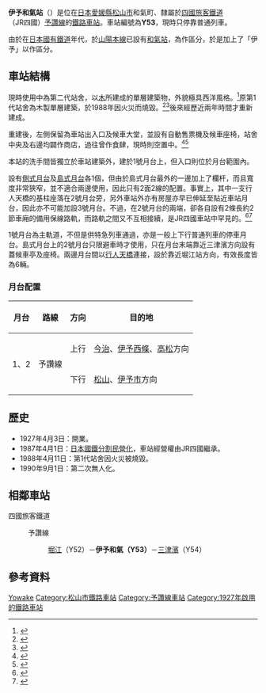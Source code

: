 {{NoteTA|1 = zh:伊予和氣站; zh-cn:伊予和气站; zh-tw:伊予和氣車站; zh-hk:伊予和氣站; }}
{{日本車站資訊
|公司色   = #1cadca
|文字色   =
|站名     = 伊予和氣站
|pxl      = 
|圖片     = 伊予和気駅.JPG
|圖片說明 = 
|日文原名 = 伊予和気
|平假名   = いよわけ
|羅馬拼音 = Iyo-Wake
|前一站   = Y52 [[堀江站_(愛媛縣)|堀江]]
|後一站   = [[三津濱站|三津濱]] Y54
|前一站距離 = 2.1
|後一站距離 = 3.7
|電報略號  = ワケ
|車站編號  = {{車站編號c|#fbaf18|Y53}}
|所屬公司  = [[四國旅客鐵道|四國旅客鐵道]]（JR四國）
|所屬路線  = {{Color|#fbaf18|■}}[[予讚線|予讚線]]
|距離     = 187.0
|起站       = [[高松站_(香川縣)|高松]]
|所在地    = [[愛媛縣|愛媛縣]][[松山市|松山市]]和氣町
|車站構造  = [[地面車站|地面車站]]
|月台配置  = 2面2線
|啟用年月日 = 1927年4月3日
|廢止年月日 =
|上下車人次 = 
|統計年度  = 
|備註     = 無人站
}}

'''伊予和氣站'''（{{jpn|j=伊予和気駅|hg=いよわけえき|rm=Iyowake eki|f=y}}）是位在[[日本|日本]][[愛媛縣|愛媛縣]][[松山市|松山市]]和氣町、隸屬於[[四國旅客鐵道|四國旅客鐵道]]（JR四國）[[予讚線|予讚線]]的[[鐵路車站|鐵路車站]]。車站編號為'''Y53'''，現時只停靠普通列車。

由於在[[日本國有鐵道|日本國有鐵道]]年代，於[[山陽本線|山陽本線]]已設有[[和氣站|和氣站]]，為作區分，於是加上了「伊予」以作區分。

==車站結構==
現時使用中為第二代站舍，以[[木|木]]所建成的單層建築物，外貌極具西洋風格。<ref>{{Cite web |url=http://www.shikoku.org.uk/JR/LINE/yosan/ST-WAKE.htm |title=另一個非官方車站介紹。 |accessdate=2014-08-31 |archive-date=2014-09-03 |archive-url=https://web.archive.org/web/20140903093157/http://www.shikoku.org.uk/JR/LINE/yosan/ST-WAKE.htm |dead-url=no }}</ref>原第1代站舍為木製單層建築，於1988年因火災而燒毀。<ref>{{Cite web |url=http://df50shikoku.web.fc2.com/ekisha/yosan/kamemitu.htm |title=第1代車站外貌，攝於1982年1月。 |accessdate=2014-08-31 |archive-date=2014-08-08 |archive-url=https://web.archive.org/web/20140808141158/http://df50shikoku.web.fc2.com/ekisha/yosan/kamemitu.htm |dead-url=no }}</ref><ref>{{Cite web |url=http://ekisya.net/A-GENEKI/179-YOSAN/179-IY-WAKE.html |title=另一個非官方車站介紹。 |accessdate=2014-08-31 |archive-date=2016-08-27 |archive-url=https://web.archive.org/web/20160827235945/http://ekisya.net/A-GENEKI/179-YOSAN/179-IY-WAKE.html |dead-url=no }}</ref>後來經歷近兩年時間才重新建成。

重建後，左側保留為車站出入口及候車大堂，並設有自動售票機及候車座椅，站舍中央及右邊均闢作商店，過往曾作食肆，現時則空置中。<ref>{{Cite web |url=http://hacchi-no-he.net/line/yosan/station/0530_iyowake.htm |title=另一個非官方車站介紹。 |accessdate=2014-08-31 |archive-date=2016-08-10 |archive-url=https://web.archive.org/web/20160810184156/http://hacchi-no-he.net/line/yosan/station/0530_iyowake.htm |dead-url=no }}</ref><ref>{{Cite web |url=http://www.jr-shikoku.co.jp/st-ehime/top_topic/tennant/iyowake_1.htm |title=JR四國子公司 Station Credit 的招租通告。 |accessdate=2014-08-31 |archive-date=2011-06-30 |archive-url=https://web.archive.org/web/20110630202512/http://www.jr-shikoku.co.jp/st-ehime/top_topic/tennant/iyowake_1.htm |dead-url=no }}</ref>

本站的洗手間皆獨立於車站建築外，建於1號月台上，但入口則位於月台範圍內。

設有[[側式月台|側式月台]]及[[島式月台|島式月台]]各1個，但由於島式月台最外的一邊加上了欄杆，而且寬度非常狹窄，並不適合兩邊使用，因此只有2面2線的配置。事實上，其中一支行人天橋的基柱座落在2號月台旁，另外車站外亦有房屋亦早已伸延至貼近車站月台，因此亦不可能加設3號月台。不過，在2號月台的兩端，卻各自設有2條長約2節車廂的備用保線路軌，而路軌之間又不互相接續，是JR四國車站中罕見的。<ref>{{Cite web |url=http://www.shikoku.org.uk/JR/LINE/yosan/ST-WAKE_j1.jpg |title=從天橋望向堀江站方向，右邊兩條為備用保線路軌。圖片來自非官方車站介紹。 |accessdate=2014-08-31 |archive-date=2016-03-04 |archive-url=https://web.archive.org/web/20160304085526/http://www.shikoku.org.uk/JR/LINE/yosan/ST-WAKE_j1.jpg |dead-url=no }}</ref><ref>{{Cite web |url=http://www.shikoku.org.uk/JR/LINE/yosan/ST-WAKE_j2.jpg |title=從同一橋天橋望向三津濱站方向，左邊兩條為備用保線路軌。圖片來自相同的非官方車站介紹。 |accessdate=2014-08-31 |archive-date=2016-03-04 |archive-url=https://web.archive.org/web/20160304074920/http://www.shikoku.org.uk/JR/LINE/yosan/ST-WAKE_j2.jpg |dead-url=no }}</ref>

1號月台為主軌道，不但是供特急列車通過，亦是一般上下行普通列車的停車月台。島式月台上的2號月台只限避車時才使用，只在月台末端靠近三津濱方向設有蓋候車亭及座椅。兩邊月台間以[[行人天橋|行人天橋]]連接，設於靠近堀江站方向，有效長度皆為6輛。

===月台配置===
{| rules="rows" class="wikitable"
!月台<!-- 事業者側による呼称 --->!!路線!!方向!!目的地
|-
! rowspan=2 | 1、2
| rowspan=2 | {{color|#fbaf18|■}}予讚線
| style="text-align:center" | 上行
| [[今治站|今治]]、[[伊予西條站|伊予西條]]、[[高松站_(香川縣)|高松]]方向
|-
| style="text-align:center" | 下行
| [[松山站_(愛媛縣)|松山]]、[[伊予市站|伊予市]]方向
|}

==歷史==
* 1927年4月3日：開業。
* 1987年4月1日：[[日本國鐵分割民營化|日本國鐵分割民營化]]，車站經營權由JR四國繼承。 
* 1988年4月11日：第1代站舍因火災被燒毀。
* 1990年9月1日：第二次無人化。

== 相鄰車站 ==
;四國旅客鐵道
:{{Color|#fbaf18|■}}予讚線
::[[堀江站|堀江]]（Y52）－'''伊予和氣（Y53）'''－[[三津濱站|三津濱]]（Y54）

==參考資料==
{{Reflist}}

{{予讚線 (松山地區)}}

{{DEFAULTSORT:Iyo-Wake}}
[[Category:日本鐵路車站_I|Yowake]]
[[Category:松山市鐵路車站|Category:松山市鐵路車站]]
[[Category:予讚線車站|Category:予讚線車站]]
[[Category:1927年啟用的鐵路車站|Category:1927年啟用的鐵路車站]]